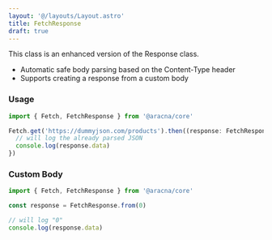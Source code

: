 ```yaml
---
layout: '@/layouts/Layout.astro'
title: FetchResponse
draft: true
---
```


This class is an enhanced version of the Response class.

- Automatic safe body parsing based on the Content-Type header
- Supports creating a response from a custom body

### Usage

```ts
import { Fetch, FetchResponse } from '@aracna/core'

Fetch.get('https://dummyjson.com/products').then((response: FetchResponse) => {
  // will log the already parsed JSON
  console.log(response.data)
})
```

### Custom Body

```ts
import { Fetch, FetchResponse } from '@aracna/core'

const response = FetchResponse.from(0)

// will log "0"
console.log(response.data)
```
